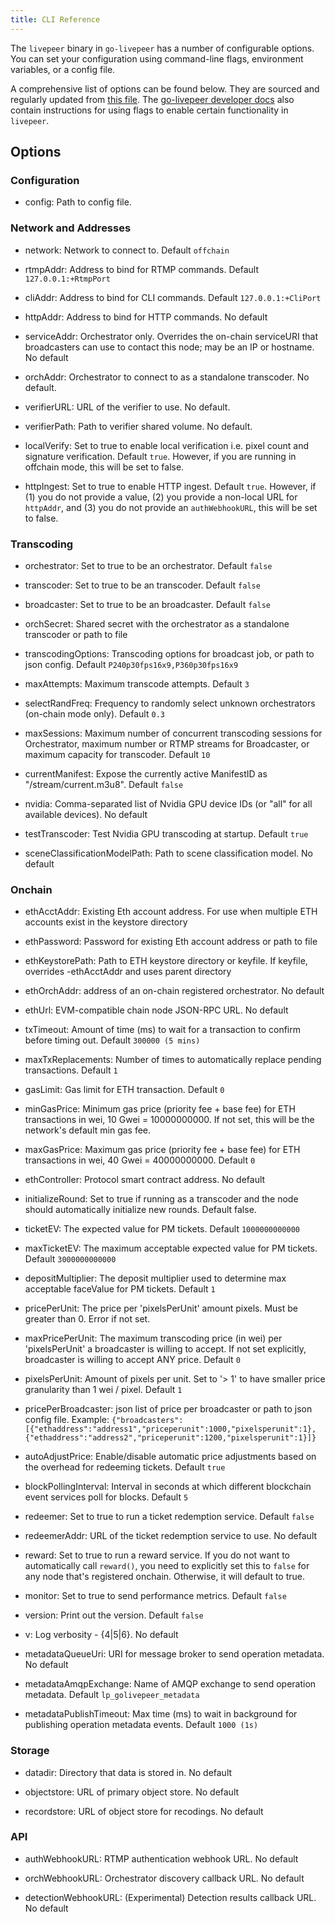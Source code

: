 ```yaml
---
title: CLI Reference
---
```


The `livepeer` binary in `go-livepeer` has a number of configurable options. You
can set your configuration using command-line flags, environment variables, or a
config file.

A comprehensive list of options can be found below. They are sourced and
regularly updated from
[this file](https://github.com/livepeer/go-livepeer/blob/master/cmd/livepeer/livepeer.go).
The
[go-livepeer developer docs](https://github.com/livepeer/go-livepeer/tree/master/doc)
also contain instructions for using flags to enable certain functionality in
`livepeer`.

## Options

### Configuration

- config: Path to config file.

### Network and Addresses

- network: Network to connect to. Default `offchain`

- rtmpAddr: Address to bind for RTMP commands. Default `127.0.0.1:+RtmpPort`

- cliAddr: Address to bind for CLI commands. Default `127.0.0.1:+CliPort`

- httpAddr: Address to bind for HTTP commands. No default

- serviceAddr: Orchestrator only. Overrides the on-chain serviceURI that
  broadcasters can use to contact this node; may be an IP or hostname. No
  default

- orchAddr: Orchestrator to connect to as a standalone transcoder. No default.

- verifierURL: URL of the verifier to use. No default.

- verifierPath: Path to verifier shared volume. No default.

- localVerify: Set to true to enable local verification i.e. pixel count and
  signature verification. Default `true`. However, if you are running in
  offchain mode, this will be set to false.

- httpIngest: Set to true to enable HTTP ingest. Default `true`. However, if (1)
  you do not provide a value, (2) you provide a non-local URL for `httpAddr`,
  and (3) you do not provide an `authWebhookURL`, this will be set to false.

### Transcoding

- orchestrator: Set to true to be an orchestrator. Default `false`

- transcoder: Set to true to be an transcoder. Default `false`

- broadcaster: Set to true to be an broadcaster. Default `false`

- orchSecret: Shared secret with the orchestrator as a standalone transcoder or
  path to file

- transcodingOptions: Transcoding options for broadcast job, or path to json
  config. Default `P240p30fps16x9,P360p30fps16x9`

- maxAttempts: Maximum transcode attempts. Default `3`

- selectRandFreq: Frequency to randomly select unknown orchestrators (on-chain
  mode only). Default `0.3`

- maxSessions: Maximum number of concurrent transcoding sessions for
  Orchestrator, maximum number or RTMP streams for Broadcaster, or maximum
  capacity for transcoder. Default `10`

- currentManifest: Expose the currently active ManifestID as
  \"/stream/current.m3u8\". Default `false`

- nvidia: Comma-separated list of Nvidia GPU device IDs (or \"all\" for all
  available devices). No default

- testTranscoder: Test Nvidia GPU transcoding at startup. Default `true`

- sceneClassificationModelPath: Path to scene classification model. No default

### Onchain

- ethAcctAddr: Existing Eth account address. For use when multiple ETH accounts
  exist in the keystore directory

- ethPassword: Password for existing Eth account address or path to file

- ethKeystorePath: Path to ETH keystore directory or keyfile. If keyfile,
  overrides -ethAcctAddr and uses parent directory

- ethOrchAddr: address of an on-chain registered orchestrator. No default

- ethUrl: EVM-compatible chain node JSON-RPC URL. No default

- txTimeout: Amount of time (ms) to wait for a transaction to confirm before
  timing out. Default `300000 (5 mins)`

- maxTxReplacements: Number of times to automatically replace pending
  transactions. Default `1`

- gasLimit: Gas limit for ETH transaction. Default `0`

- minGasPrice: Minimum gas price (priority fee + base fee) for ETH transactions
  in wei, 10 Gwei = 10000000000. If not set, this will be the network's default
  min gas fee.

- maxGasPrice: Maximum gas price (priority fee + base fee) for ETH transactions
  in wei, 40 Gwei = 40000000000. Default `0`

- ethController: Protocol smart contract address. No default

- initializeRound: Set to true if running as a transcoder and the node should
  automatically initialize new rounds. Default false.

- ticketEV: The expected value for PM tickets. Default `1000000000000`

- maxTicketEV: The maximum acceptable expected value for PM tickets. Default
  `3000000000000`

- depositMultiplier: The deposit multiplier used to determine max acceptable
  faceValue for PM tickets. Default `1`

- pricePerUnit: The price per 'pixelsPerUnit' amount pixels. Must be greater
  than 0. Error if not set.

- maxPricePerUnit: The maximum transcoding price (in wei) per 'pixelsPerUnit' a
  broadcaster is willing to accept. If not set explicitly, broadcaster is
  willing to accept ANY price. Default `0`

- pixelsPerUnit: Amount of pixels per unit. Set to '> 1' to have smaller price
  granularity than 1 wei / pixel. Default `1`

- pricePerBroadcaster: json list of price per broadcaster or path to json config
  file. Example:
  `{"broadcasters":[{"ethaddress":"address1","priceperunit":1000,"pixelsperunit":1},{"ethaddress":"address2","priceperunit":1200,"pixelsperunit":1}]}`

- autoAdjustPrice: Enable/disable automatic price adjustments based on the
  overhead for redeeming tickets. Default `true`

- blockPollingInterval: Interval in seconds at which different blockchain event
  services poll for blocks. Default `5`

- redeemer: Set to true to run a ticket redemption service. Default `false`

- redeemerAddr: URL of the ticket redemption service to use. No default

- reward: Set to true to run a reward service. If you do not want to
  automatically call `reward()`, you need to explicitly set this to `false` for
  any node that's registered onchain. Otherwise, it will default to true.

- monitor: Set to true to send performance metrics. Default `false`

- version: Print out the version. Default `false`

- v: Log verbosity - {4|5|6}. No default

- metadataQueueUri: URI for message broker to send operation metadata. No
  default

- metadataAmqpExchange: Name of AMQP exchange to send operation metadata.
  Default `lp_golivepeer_metadata`

- metadataPublishTimeout: Max time (ms) to wait in background for publishing
  operation metadata events. Default `1000 (1s)`

### Storage

- datadir: Directory that data is stored in. No default

- objectstore: URL of primary object store. No default

- recordstore: URL of object store for recodings. No default

### API

- authWebhookURL: RTMP authentication webhook URL. No default

- orchWebhookURL: Orchestrator discovery callback URL. No default

- detectionWebhookURL: (Experimental) Detection results callback URL. No default
